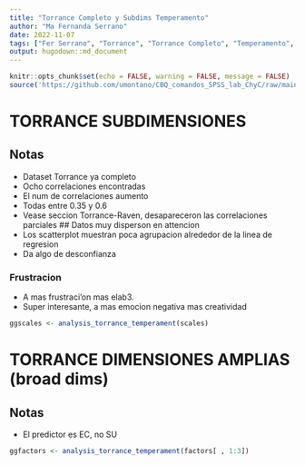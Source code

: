 ```yaml
---
title: "Torrance Completo y Subdims Temperamento"
author: "Ma Fernanda Serrano"
date: 2022-11-07
tags: ["Fer Serrano", "Torrance", "Torrance Completo", "Temperamento", "Subdimensiones"]
output: hugodown::md_document
---
```

```r
knitr::opts_chunk$set(echo = FALSE, warning = FALSE, message = FALSE)
source('https://github.com/umontano/CBQ_comandos_SPSS_lab_ChyC/raw/main/correlation_graphics.R')
```

# TORRANCE SUBDIMENSIONES
## Notas
- Dataset Torrance ya completo
- Ocho correlaciones encontradas
- El num de correlaciones aumento 
- Todas entre 0.35 y 0.6
- Vease seccion Torrance-Raven, desapareceron las correlaciones parciales
## Datos muy disperson en attencion
* Los scatterplot muestran poca agrupacion alrededor de la linea de regresion
* Da algo de desconfianza

### Frustracion
* A mas frustraci'on mas elab3.
* Super interesante, a mas emocion negativa mas creatividad 


```r
ggscales <- analysis_torrance_temperament(scales)
```


# TORRANCE DIMENSIONES AMPLIAS (broad dims)
## Notas
- El predictor es EC, no SU

```r
ggfactors <- analysis_torrance_temperament(factors[ , 1:3])
```


